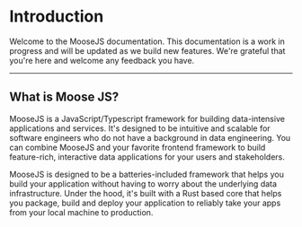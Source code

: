 # Introduction
Welcome to the MooseJS documentation. This documentation is a work in progress and will be updated as we build new features. We're grateful that you're here and welcome any feedback you have.

---

## What is Moose JS?
MooseJS is a JavaScript/Typescript framework for building data-intensive applications and services. It's designed to be intuitive and scalable for software engineers who do not have a background in data engineering. You can combine MooseJS and your favorite frontend framework to build feature-rich, interactive data applications for your users and stakeholders.

MooseJS is designed to be a batteries-included framework that helps you build your application without having to worry about the underlying data infrastructure. Under the hood, it's built with a Rust based core that helps you package, build and deploy your application to reliably take your apps from your local machine to production.